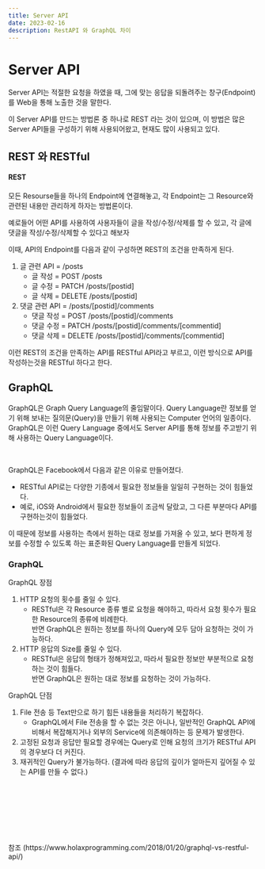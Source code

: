 ```yaml
---
title: Server API
date: 2023-02-16
description: RestAPI 와 GraphQL 차이
---
```


# Server API

Server API는 적절한 요청을 하였을 때, 그에 맞는 응답을 되돌려주는 창구(Endpoint)를 Web을 통해 노출한 것을 말한다. <br/>

이 Server API를 만드는 방법론 중 하나로 REST 라는 것이 있으며, 이 방법은 많은 Server API들을 구성하기 위해 사용되어왔고, 현재도 많이 사용되고 있다.

## REST 와 RESTful

#### REST

모든 Resourse들을 하나의 Endpoint에 연결해놓고, 각 Endpoint는 그 Resource와 관련된 내용만 관리하게 하자는 방법론이다.

예로들어 어떤 API를 사용하여 사용자들이 글을 작성/수정/삭제를 할 수 있고, 각 글에 댓글을 작성/수정/삭제할 수 있다고 해보자

이때, API의 Endpoint를 다음과 같이 구성하면 REST의 조건을 만족하게 된다.

1. 글 관련 API = /posts
   - 글 작성 = POST /posts
   - 글 수정 = PATCH /posts/[postid]
   - 글 삭제 = DELETE /posts/[postid]
2. 댓글 관련 API = /posts/[postid]/comments
   - 댓글 작성 = POST /posts/[postid]/comments
   - 댓글 수정 = PATCH /posts/[postid]/comments/[commentid]
   - 댓글 삭제 = DELETE /posts/[postid]/comments/[commentid]

이런 REST의 조건을 만족하는 API를 RESTful API라고 부르고, 이런 방식으로 API를 작성하는것을 RESTful 하다고 한다.

## GraphQL

GraphQL은 Graph Query Language의 줄임말이다.
Query Language란 정보를 얻기 위해 보내는 질의문(Query)을 만들기 위해 사용되는 Computer 언어의 일종이다.<br/>
GraphQL은 이런 Query Language 중에서도 Server API를 통해 정보를 주고받기 위해 사용하는 Query Language이다.

<br />

GraphQL은 Facebook에서 다음과 같은 이유로 만들어졌다.<br/>

- RESTful API로는 다양한 기종에서 필요한 정보들을 일일히 구현하는 것이 힘들었다.
- 예로, iOS와 Android에서 필요한 정보들이 조금씩 달랐고, 그 다른 부분마다 API를 구현하는것이 힘들었다.

이 때문에 정보를 사용하는 측에서 원하는 대로 정보를 가져올 수 있고, 보다 편하게 정보를 수정할 수 있도록 하는 표준화된 Query Language를 만들게 되었다.

### GraphQL

GraphQL 장점

1. HTTP 요청의 횟수를 줄일 수 있다.
   - RESTful은 각 Resource 종류 별로 요청을 해야하고, 따라서 요청 횟수가 필요한 Resource의 종류에 비례한다.<br/>
     반면 GraphQL은 원하는 정보를 하나의 Query에 모두 담아 요청하는 것이 가능하다.
2. HTTP 응답의 Size를 줄일 수 있다.
   - RESTful은 응답의 형태가 정해져있고, 따라서 필요한 정보만 부분적으로 요청하는 것이 힘들다.<br/>
     반면 GraphQL은 원하는 대로 정보를 요청하는 것이 가능하다.

GraphQL 단점

1. File 전송 등 Text만으로 하기 힘든 내용들을 처리하기 복잡하다.
   - GraphQL에서 File 전송을 할 수 없는 것은 아니나, 일반적인 GraphQL API에 비해서 복잡해지거나 외부의 Service에 의존해야하는 등 문제가 발생한다.
2. 고정된 요청과 응답만 필요할 경우에는 Query로 인해 요청의 크기가 RESTful API의 경우보다 더 커진다.
3. 재귀적인 Query가 불가능하다. (결과에 따라 응답의 깊이가 얼마든지 깊어질 수 있는 API를 만들 수 없다.)

<br />
<br />
<br />
<br />
<br />
<br />
<br />
참조 (https://www.holaxprogramming.com/2018/01/20/graphql-vs-restful-api/)
